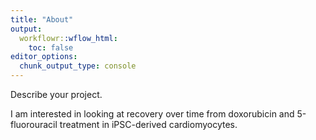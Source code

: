 ```yaml
---
title: "About"
output:
  workflowr::wflow_html:
    toc: false
editor_options:
  chunk_output_type: console
---
```


Describe your project.

I am interested in looking at recovery over time from doxorubicin and 5-fluorouracil treatment in iPSC-derived cardiomyocytes. 
